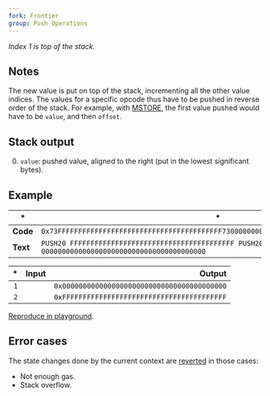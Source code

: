 ```yaml
---
fork: Frontier
group: Push Operations
---
```


*Index 1 is top of the stack.*

## Notes

The new value is put on top of the stack, incrementing all the other value indices. The values for a specific opcode thus have to be pushed in reverse order of the stack. For example, with [MSTORE](/#52), the first value pushed would have to be `value`, and then `offset`.

## Stack output

0. `value`: pushed value, aligned to the right (put in the lowest significant bytes).

## Example

| * | * |
|---|---|
| **Code** | `0x73FFFFFFFFFFFFFFFFFFFFFFFFFFFFFFFFFFFFFFFF730000000000000000000000000000000000000000` |
| **Text** | `PUSH20 FFFFFFFFFFFFFFFFFFFFFFFFFFFFFFFFFFFFFFFF PUSH20 0000000000000000000000000000000000000000` |

| * | Input | Output |
|--:|------:|-------:|
| `1` | | `0x0000000000000000000000000000000000000000` |
| `2` | | `0xFFFFFFFFFFFFFFFFFFFFFFFFFFFFFFFFFFFFFFFF` |

[Reproduce in playground](/playground?unit=Wei&codeType=Mnemonic&code='zxyyyy%5Cnz'~FFFFFzPUSH20%200y~~%01yz~_).

## Error cases

The state changes done by the current context are [reverted](#FD) in those cases:
- Not enough gas.
- Stack overflow.
